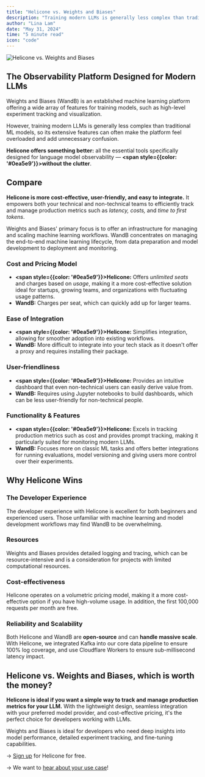 ```yaml
---
title: "Helicone vs. Weights and Biases"
description: "Training modern LLMs is generally less complex than traditional ML models. Here's how to have all the essential tools specifically designed for language model observability without the clutter."
author: "Lina Lam"
date: "May 31, 2024"
time: "5 minute read"
icon: "code"
---
```


![Helicone vs. Weights and Biases](/static/blog/weights-and-biases.png)


## The Observability Platform Designed for Modern LLMs

Weights and Biases (WandB) is an established machine learning platform offering a wide array of features for training models, such as high-level experiment tracking and visualization. 

However, training modern LLMs is generally less complex than traditional ML models, so its extensive features can often make the platform feel overloaded and add unnecessary confusion.   

**Helicone offers something better:** all the essential tools specifically designed for language model observability — **<span style={{color: '#0ea5e9'}}>without the clutter</span>**.


## Compare

**Helicone is more cost-effective, user-friendly, and easy to integrate.** It empowers both your technical and non-technical teams to efficiently track and manage production metrics such as *latency, costs,* and *time to first tokens*. 


Weights and Biases' primary focus is to offer an infrastructure for managing and scaling machine learning workflows. WandB concentrates on managing the end-to-end machine learning lifecycle, from data preparation and model development to deployment and monitoring.


### Cost and Pricing Model

- **<span style={{color: '#0ea5e9'}}>Helicone:</span>** Offers *unlimited seats* and charges based on *usage*, making it a more cost-effective solution ideal for startups, growing teams, and organizations with fluctuating usage patterns.
- **WandB:** Charges per seat, which can quickly add up for larger teams.

### Ease of Integration

- **<span style={{color: '#0ea5e9'}}>Helicone:</span>** Simplifies integration, allowing for smoother adoption into existing workflows.
- **WandB:** More difficult to integrate into your tech stack as it doesn't offer a proxy and requires installing their package.

### User-friendliness

- **<span style={{color: '#0ea5e9'}}>Helicone:</span>** Provides an intuitive dashboard that even non-technical users can easily derive value from.
- **WandB:** Requires using Jupyter notebooks to build dashboards, which can be less user-friendly for non-technical people.

### Functionality & Features

- **<span style={{color: '#0ea5e9'}}>Helicone:</span>** Excels in tracking production metrics such as cost and provides prompt tracking, making it particularly suited for monitoring modern LLMs.
- **WandB:** Focuses more on classic ML tasks and offers better integrations for running evaluations, model versioning and giving users more control over their experiments.



## **Why Helicone Wins**

### The Developer Experience

The developer experience with Helicone is excellent for both beginners and experienced users. Those unfamiliar with machine learning and model development workflows may find WandB to be overwhelming.

### Resources

Weights and Biases provides detailed logging and tracing, which can be resource-intensive and is a consideration for projects with limited computational resources.

### Cost-effectiveness

Helicone operates on a volumetric pricing model, making it a more cost-effective option if you have high-volume usage. In addition, the first 100,000 requests per month are free. 

### Reliability and Scalability

Both Helicone and WandB are **open-source** and can **handle massive scale**. With Helicone, we integrated Kafka into our core data pipeline to ensure 100% log coverage, and use Cloudflare Workers to ensure sub-millisecond latency impact.




## Helicone vs. Weights and Biases, which is worth the money?

**Helicone is ideal if you want a simple way to track and manage production metrics for your LLM.** With the lightweight design, seamless integration with your preferred model provider, and cost-effective pricing, it's the perfect choice for developers working with LLMs.

Weights and Biases is ideal for developers who need deep insights into model performance, detailed experiment tracking, and fine-tuning capabilities. 



→ [Sign up](https://www.helicone.ai/pricing) for Helicone for free.

→ We want to [hear about your use case](https://www.helicone.ai/contact)!

